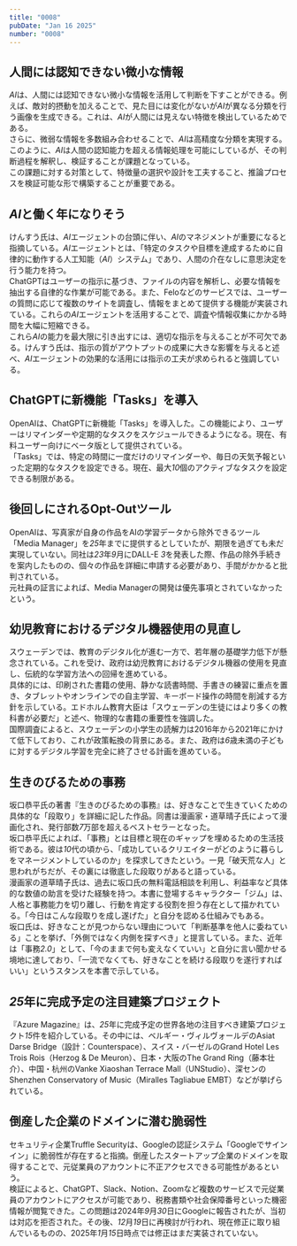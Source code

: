 ```yaml
---
title: "0008"
pubDate: "Jan 16 2025"
number: "0008"
---
```



## 人間には認知できない微小な情報

*AI*は、人間には認知できない微小な情報を活用して判断を下すことができる。例えば、敵対的摂動を加えることで、見た目には変化がないが*AI*が異なる分類を行う画像を生成できる。これは、*AI*が人間には見えない特徴を検出しているためである。  
さらに、微弱な情報を多数組み合わせることで、*AI*は高精度な分類を実現する。このように、*AI*は人間の認知能力を超える情報処理を可能にしているが、その判断過程を解釈し、検証することが課題となっている。  
この課題に対する対策として、特徴量の選択や設計を工夫すること、推論プロセスを検証可能な形で構築することが重要である。

<QuoteLink
  link="https://joisino.hatenablog.com/entry/superai"
  text="AIが人間の認知を超える理由"
  site="はてなブログ"
/>

## *AI*と働く年になりそう

けんすう氏は、*AI*エージェントの台頭に伴い、*AI*のマネジメントが重要になると指摘している。*AI*エージェントとは、「特定のタスクや目標を達成するために自律的に動作する人工知能（_AI_）システム」であり、人間の介在なしに意思決定を行う能力を持つ。  
ChatGPTはユーザーの指示に基づき、ファイルの内容を解析し、必要な情報を抽出する自律的な作業が可能である。また、Feloなどのサービスでは、ユーザーの質問に応じて複数のサイトを調査し、情報をまとめて提供する機能が実装されている。これらの*AI*エージェントを活用することで、調査や情報収集にかかる時間を大幅に短縮できる。  
これら*AI*の能力を最大限に引き出すには、適切な指示を与えることが不可欠である。けんすう氏は、指示の質がアウトプットの成果に大きな影響を与えると述べ、*AI*エージェントの効果的な活用には指示の工夫が求められると強調している。

<QuoteLink
  link="https://kensuu.com/n/ndf6abb260dc6?sub_rt=share_pb"
  text="2025年はAIと働く年になりそうですが一番大事なことってここだよね"
  site="note"
/>

## ChatGPTに新機能「Tasks」を導入

OpenAIは、ChatGPTに新機能「Tasks」を導入した。この機能により、ユーザーはリマインダーや定期的なタスクをスケジュールできるようになる。現在、有料ユーザー向けにベータ版として提供されている。  
「Tasks」では、特定の時間に一度だけのリマインダーや、毎日の天気予報といった定期的なタスクを設定できる。現在、最大*10*個のアクティブなタスクを設定できる制限がある。

<QuoteLink
  link="https://help.openai.com/en/articles/10291617-scheduled-tasks-in-chatgpt"
  text="Scheduled tasks in ChatGPT"
  site="OpenAI Help Center"
/>

## 後回しにされるOpt-Outツール

OpenAIは、写真家が自身の作品をAIの学習データから除外できるツール「Media Manager」を*25*年までに提供するとしていたが、期限を過ぎても未だ実現していない。同社は*23*年*9*月にDALL-E *3*を発表した際、作品の除外手続きを案内したものの、個々の作品を詳細に申請する必要があり、手間がかかると批判されている。  
元社員の証言によれば、Media Managerの開発は優先事項とされていなかったという。

<QuoteLink
  link="https://petapixel.com/2025/01/06/openai-fails-to-deliver-opt-out-system-for-photographers/"
  text="OpenAI Fails to Deliver Opt-Out System for Photographers"
  site="PetaPixel"
/>

## 幼児教育におけるデジタル機器使用の見直し

スウェーデンでは、教育のデジタル化が進む一方で、若年層の基礎学力低下が懸念されている。これを受け、政府は幼児教育におけるデジタル機器の使用を見直し、伝統的な学習方法への回帰を進めている。  
具体的には、印刷された書籍の使用、静かな読書時間、手書きの練習に重点を置き、タブレットやオンラインでの自主学習、キーボード操作の時間を削減する方針を示している。エドホルム教育大臣は「スウェーデンの生徒にはより多くの教科書が必要だ」と述べ、物理的な書籍の重要性を強調した。  
国際調査によると、スウェーデンの小学生の読解力は2016年から2021年にかけて低下しており、これが政策転換の背景にある。また、政府は*6*歳未満の子どもに対するデジタル学習を完全に終了させる計画を進めている。

<QuoteLink
  link="https://apnews.com/article/sweden-digital-education-backlash-reading-writing-1dd964c628f76361c43dbf3964f7dbf4"
  text="Sweden brings more books and handwriting practice back to its tech-heavy schools"
  site="AP News"
/>

## 生きのびるための事務

坂口恭平氏の著書『生きのびるための事務』は、好きなことで生きていくための具体的な「段取り」を詳細に記した作品。同書は漫画家・道草晴子氏によって漫画化され、発行部数*7*万部を超えるベストセラーとなった。  
坂口恭平氏によれば、「事務」とは目標と現在のギャップを埋めるための生活技術である。彼は*10*代の頃から、「成功しているクリエイターがどのように暮らしをマネージメントしているのか」を探求してきたという。一見「破天荒な人」と思われがちだが、その裏には徹底した段取りがあると語っている。  
漫画家の道草晴子氏は、過去に坂口氏の無料電話相談を利用し、利益率など具体的な数値の助言を受けた経験を持つ。本書に登場するキャラクター「ジム」は、人格と事務能力を切り離し、行動を肯定する役割を担う存在として描かれている。「今日はこんな段取りを成し遂げた」と自分を認める仕組みでもある。  
坂口氏は、好きなことが見つからない理由について「判断基準を他人に委ねている」ことを挙げ、「外側ではなく内側を探すべき」と提言している。また、近年は「事務*2.0*」として、「今のままで何も変えなくていい」と自分に言い聞かせる境地に達しており、「一流でなくても、好きなことを続ける段取りを遂行すればいい」というスタンスを本書で示している。

<QuoteLink
  link="https://book.asahi.com/article/15424512"
  text="破天荒でいるために「事務」を徹底する"
  site="好書好日"
/>

## *25*年に完成予定の注目建築プロジェクト

『Azure Magazine』は、*25*年に完成予定の世界各地の注目すべき建築プロジェクト*15*件を紹介している。その中には、ベルギー・ヴィルヴォールデのAsiat Darse Bridge（設計：Counterspace）、スイス・バーゼルのGrand Hotel Les Trois Rois（Herzog & De Meuron）、日本・大阪のThe Grand Ring（藤本壮介）、中国・杭州のVanke Xiaoshan Terrace Mall（UNStudio）、深センのShenzhen Conservatory of Music（Miralles Tagliabue EMBT）などが挙げられている。

<QuoteLink
  link="https://www.azuremagazine.com/article/15-projects-that-will-shape-architecture-in-2025/"
  text="15 Projects that Will Shape Architecture in 2025"
  site="Azure Magazine"
/>

## 倒産した企業のドメインに潜む脆弱性

セキュリティ企業Truffle Securityは、Googleの認証システム「Googleでサインイン」に脆弱性が存在すると指摘。倒産したスタートアップ企業のドメインを取得することで、元従業員のアカウントに不正アクセスできる可能性があるという。  
検証によると、ChatGPT、Slack、Notion、Zoomなど複数のサービスで元従業員のアカウントにアクセスが可能であり、税務書類や社会保障番号といった機密情報が閲覧できた。この問題は2024年*9*月*30*日にGoogleに報告されたが、当初は対応を拒否された。その後、*12*月*19*日に再検討が行われ、現在修正に取り組んでいるものの、2025年*1*月*15*日時点では修正はまだ実装されていない。

<QuoteLink
  link="https://ascii.jp/elem/000/004/245/4245461/"
  text="「Googleでサインイン」の重大な脆弱性が指摘される"
  site="ASCII.jp"
/>
